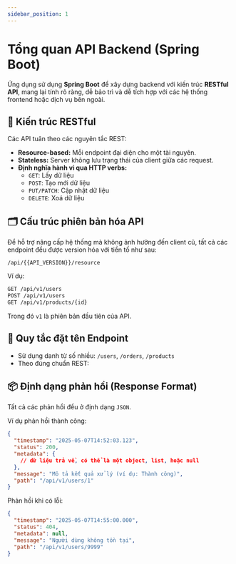 ```yaml
---
sidebar_position: 1
---
```


# Tổng quan API Backend (Spring Boot)

Ứng dụng sử dụng **Spring Boot** để xây dựng backend với kiến trúc **RESTful API**, mang lại tính rõ ràng, dễ bảo trì và dễ tích hợp với các hệ thống frontend hoặc dịch vụ bên ngoài.

## 📐 Kiến trúc RESTful

Các API tuân theo các nguyên tắc REST:

- **Resource-based:** Mỗi endpoint đại diện cho một tài nguyên.
- **Stateless:** Server không lưu trạng thái của client giữa các request.
- **Định nghĩa hành vi qua HTTP verbs:**
  - `GET`: Lấy dữ liệu
  - `POST`: Tạo mới dữ liệu
  - `PUT/PATCH`: Cập nhật dữ liệu
  - `DELETE`: Xoá dữ liệu

## 🗂️ Cấu trúc phiên bản hóa API

Để hỗ trợ nâng cấp hệ thống mà không ảnh hưởng đến client cũ, tất cả các endpoint đều được version hóa với tiền tố như sau:

```
/api/{{API_VERSION}}/resource
```

Ví dụ:

```bash
GET /api/v1/users
POST /api/v1/users
GET /api/v1/products/{id}
```

Trong đó `v1` là phiên bản đầu tiên của API.

## 📛 Quy tắc đặt tên Endpoint

- Sử dụng danh từ số nhiều: `/users`, `/orders`, `/products`
- Theo đúng chuẩn REST:

## 📦 Định dạng phản hồi (Response Format)

Tất cả các phản hồi đều ở định dạng `JSON`.

Ví dụ phản hồi thành công:

```json
{
  "timestamp": "2025-05-07T14:52:03.123",
  "status": 200,
  "metadata": {
    // dữ liệu trả về, có thể là một object, list, hoặc null
  },
  "message": "Mô tả kết quả xử lý (ví dụ: Thành công)",
  "path": "/api/v1/users/1"
}
```

Phản hồi khi có lỗi:

```json
{
  "timestamp": "2025-05-07T14:55:00.000",
  "status": 404,
  "metadata": null,
  "message": "Người dùng không tồn tại",
  "path": "/api/v1/users/9999"
}
```
